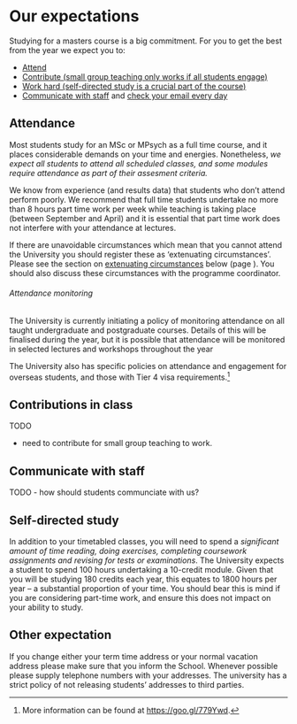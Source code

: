 # Our expectations {#expectations}

Studying for a masters course is a big commitment. For you to get the best from
the year we expect you to:

-   [Attend](#attendance)
-   [Contribute (small group teaching only works if all students engage)](#contribute)
-   [Work hard (self-directed study is a crucial part of the course)](#self-study)
-   [Communicate with staff](#communicate-with-us) and
    [check your email every day](#email-expectations)

## Attendance {#attendance}

\index{Attendance}

Most students study for an MSc or MPsych as a full time course, and it places
considerable demands on your time and energies. Nonetheless, _we expect all
students to attend all scheduled classes, and some modules require attendance as
part of their assesment criteria._

We know from experience (and results data) that students who don't attend
perform poorly. We recommend that full time students undertake no more than 8
hours part time work per week while teaching is taking place (between September
and April) and it is essential that part time work does not interfere with your
attendance at lectures.

If there are unavoidable circumstances which mean that you cannot attend the
University you should register these as 'extenuating circumstances'. Please see
the section on [extenuating circumstances](#excircs) below (page
\pageref{excircs}). You should also discuss these circumstances with the
programme coordinator.

###### Attendance monitoring

\index{Attendance monitoring}

The University is currently initiating a policy of monitoring attendance on all
taught undergraduate and postgraduate courses. Details of this will be finalised
during the year, but it is possible that attendance will be monitored in
selected lectures and workshops throughout the year

The University also has specific policies on attendance and engagement for
overseas students, and those with Tier 4 visa requirements.^[More information
can be found at <https://goo.gl/779Ywd>.]

## Contributions in class

TODO

-   need to contribute for small group teaching to work.

## Communicate with staff {#communicate-with-us}

TODO - how should students communciate with us?

## Self-directed study {#self-study}

In addition to your timetabled classes, you will need to spend a _significant
amount of time reading, doing exercises, \index{Self study} completing
coursework assignments and revising for tests or examinations_. The University
expects a student to spend 100 hours undertaking a 10-credit module. Given that
you will be studying 180 credits each year, this equates to 1800 hours per year
– a substantial proportion of your time. You should bear this is mind if you are
considering part-time work, and ensure this does not impact on your ability to
study.

## Other expectation

If you change either your term time address or your normal vacation address
please make sure that you inform the School. Whenever possible please supply
telephone numbers with your addresses. The university has a strict policy of not
releasing students’ addresses to third parties.
